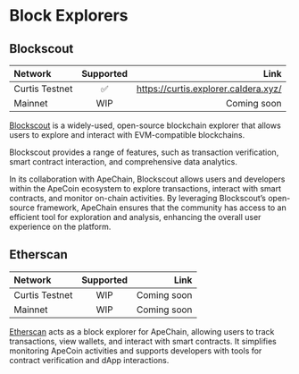# Block Explorers

## Blockscout

| Network       | Supported |   Link |
| :------------ | :---------: | ----------: |
| Curtis Testnet    |   ✅   | https://curtis.explorer.caldera.xyz/|
| Mainnet    |    WIP    |    Coming soon |



[Blockscout](https://www.blockscout.com/) is a widely-used, open-source blockchain explorer that allows users to explore and interact with EVM-compatible blockchains. 

Blockscout provides a range of features, such as transaction verification, smart contract interaction, and comprehensive data analytics. 

In its collaboration with ApeChain, Blockscout allows users and developers within the ApeCoin ecosystem to explore transactions, interact with smart contracts, and monitor on-chain activities. By leveraging Blockscout’s open-source framework, ApeChain ensures that the community has access to an efficient tool for exploration and analysis, enhancing the overall user experience on the platform.


## Etherscan

| Network       | Supported |   Link |
| :------------ | :---------: | ----------: |
| Curtis Testnet    |   WIP   |  Coming soon |
| Mainnet    |    WIP    |    Coming soon |

[Etherscan](https://etherscan.io/) acts as a block explorer for ApeChain, allowing users to track transactions, view wallets, and interact with smart contracts. It simplifies monitoring ApeCoin activities and supports developers with tools for contract verification and dApp interaction​s.

